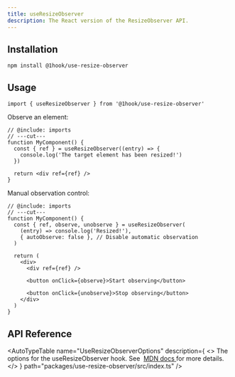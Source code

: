 ```yaml
---
title: useResizeObserver
description: The React version of the ResizeObserver API.
---
```


## Installation

```package-install
npm install @1hook/use-resize-observer
```

## Usage

```tsx twoslash include imports
import { useResizeObserver } from '@1hook/use-resize-observer'
```

Observe an element:

```tsx twoslash
// @include: imports
// ---cut---
function MyComponent() {
  const { ref } = useResizeObserver((entry) => {
    console.log('The target element has been resized!')
  })

  return <div ref={ref} />
}
```

Manual observation control:

```tsx twoslash
// @include: imports
// ---cut---
function MyComponent() {
  const { ref, observe, unobserve } = useResizeObserver(
    (entry) => console.log('Resized!'),
    { autoObserve: false }, // Disable automatic observation
  )

  return (
    <div>
      <div ref={ref} />

      <button onClick={observe}>Start observing</button>

      <button onClick={unobserve}>Stop observing</button>
    </div>
  )
}
```

## API Reference

<AutoTypeTable
  name="UseResizeObserverOptions"
  description={
    <>
      The options for the useResizeObserver hook. See&nbsp;
      <a href="https://developer.mozilla.org/en-US/docs/Web/API/ResizeObserver/observe#options">
        MDN docs
      </a>
      for more details.
    </>
  }
  path="packages/use-resize-observer/src/index.ts"
/>

<AutoTypeTable
  name="UseResizeObserverReturn"
  description="The return value of the useResizeObserver hook."
  path="packages/use-resize-observer/src/index.ts"
/>
